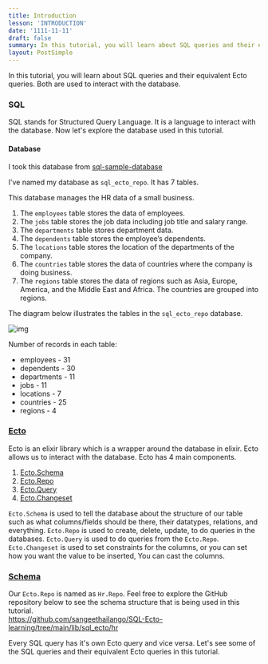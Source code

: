 ```yaml
---
title: Introduction
lesson: 'INTRODUCTION'
date: '1111-11-11'
draft: false
summary: In this tutorial, you will learn about SQL queries and their equivalent Ecto queries. Both are used to interact with the database.
layout: PostSimple
---
```


In this tutorial, you will learn about SQL queries and their equivalent Ecto queries. Both are used to interact with the database. 

### SQL

SQL stands for Structured Query Language. It is a language to interact with the database. Now let's explore the database used in this tutorial.

#### **Database**

I took this database from [sql-sample-database](https://www.sqltutorial.org/sql-sample-database/) 

I've named my database as `sql_ecto_repo`. It has 7 tables. 

This database manages the HR data of a small business.

1. The `employees` table stores the data of employees.
2. The `jobs` table stores the job data including job title and salary range.
3. The `departments` table stores department data.
4. The `dependents` table stores the employee’s dependents.
5. The `locations` table stores the location of the departments of the company.
6. The `countries` table stores the data of countries where the company is doing business.
7. The `regions` table stores the data of regions such as Asia, Europe, America, and the Middle East and Africa. The countries are grouped into regions.

The diagram below illustrates the tables in the `sql_ecto_repo` database.

![img](/static/images/Screenshotfrom2023-10-3115-05-55.png)


Number of records in each table:

- employees      -     31
- dependents    -     30
- departments   -     11
- jobs                 -     11
- locations         -      7
- countries         -      25
- regions            -      4 


### [Ecto](https://hexdocs.pm/ecto/Ecto.html)

Ecto is an elixir library which is a wrapper around the database in elixir. Ecto allows us to interact with the database. Ecto has 4 main components. 

 1. [Ecto.Schema](https://hexdocs.pm/ecto/Ecto.Schema.html)
 2. [Ecto.Repo](https://hexdocs.pm/ecto/Ecto.Repo.html)
 3. [Ecto.Query](https://hexdocs.pm/ecto/Ecto.Query.html)
 4. [Ecto.Changeset](https://hexdocs.pm/ecto/Ecto.Query.html)

`Ecto.Schema` is used to tell the database about the structure of our table such as what columns/fields should be there, their datatypes, relations, and everything.  `Ecto.Repo` is used to create, delete, update, to do queries in the databases. `Ecto.Query` is used to do queries from the `Ecto.Repo`.  `Ecto.Changeset` is used to set constraints for the columns, or you can set how you want the value to be inserted, You can cast the columns. 

###  [Schema](https://hexdocs.pm/ecto/Ecto.Schema.html)

Our `Ecto.Repo` is named as `Hr.Repo`. Feel free to explore the GitHub repository below to see the schema structure that is being used in this tutorial.  
https://github.com/sangeethailango/SQL-Ecto-learning/tree/main/lib/sql_ecto/hr

Every SQL query has it's own Ecto query and vice versa. Let's see some of the SQL queries and their equivalent Ecto queries in this tutorial.